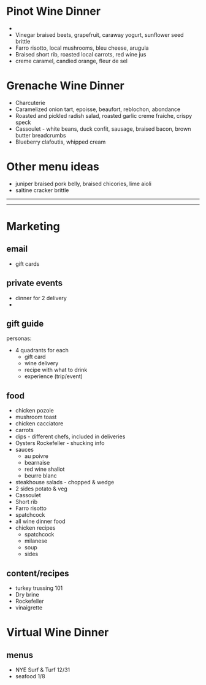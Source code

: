 # Pinot Wine Dinner

-
- Vinegar braised beets, grapefruit, caraway yogurt, sunflower seed brittle
- Farro risotto, local mushrooms, bleu cheese, arugula
- Braised short rib, roasted local carrots, red wine jus
- creme caramel, candied orange, fleur de sel

# Grenache Wine Dinner

- Charcuterie
- Caramelized onion tart, epoisse, beaufort, reblochon, abondance
- Roasted and pickled radish salad, roasted garlic creme fraiche, crispy speck
- Cassoulet - white beans, duck confit, sausage, braised bacon, brown butter breadcrumbs
- Blueberry clafoutis, whipped cream

# Other menu ideas

- juniper braised pork belly, braised chicories, lime aioli
- saltine cracker brittle

---

---

# Marketing

## email

- gift cards

## private events

- dinner for 2 delivery
-

## gift guide

personas:

- 4 quadrants for each
  - gift card
  - wine delivery
  - recipe with what to drink
  - experience (trip/event)

## food

- chicken pozole
- mushroom toast
- chicken cacciatore
- carrots
- dips - different chefs, included in deliveries
- Oysters Rockefeller - shucking info
- sauces
  - au poivre
  - bearnaise
  - red wine shallot
  - beurre blanc
- steakhouse salads - chopped & wedge
- 2 sides potato & veg
- Cassoulet
- Short rib
- Farro risotto
- spatchcock
- all wine dinner food
- chicken recipes
  - spatchcock
  - milanese
  - soup
  - sides

## content/recipes

- turkey trussing 101
- Dry brine
- Rockefeller
- vinaigrette

# Virtual Wine Dinner

## menus

- NYE Surf & Turf 12/31
- seafood 1/8
